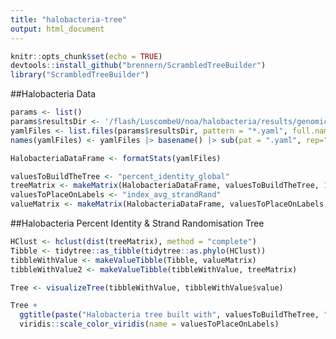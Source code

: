 ```yaml
---
title: "halobacteria-tree"
output: html_document
---
```


```r
knitr::opts_chunk$set(echo = TRUE)
devtools::install_github("brennern/ScrambledTreeBuilder")
library("ScrambledTreeBuilder")
```


##Halobacteria Data
```r
params <- list()
params$resultsDir <- '/flash/LuscombeU/noa/halobacteria/results/genomicbreaks'
yamlFiles <- list.files(params$resultsDir, pattern = "*.yaml", full.names = TRUE)
names(yamlFiles) <- yamlFiles |> basename() |> sub(pat = ".yaml", rep="")

HalobacteriaDataFrame <- formatStats(yamlFiles)

valuesToBuildTheTree <- "percent_identity_global"
treeMatrix <- makeMatrix(HalobacteriaDataFrame, valuesToBuildTheTree, 100, 50)
valuesToPlaceOnLabels <- "index_avg_strandRand"
valueMatrix <- makeMatrix(HalobacteriaDataFrame, valuesToPlaceOnLabels, 1, 0.5)
```


##Halobacteria Percent Identity & Strand Randomisation Tree
```r
HClust <- hclust(dist(treeMatrix), method = "complete")
Tibble <- tidytree::as_tibble(tidytree::as.phylo(HClust))
tibbleWithValue <- makeValueTibble(Tibble, valueMatrix)
tibbleWithValue2 <- makeValueTibble(tibbleWithValue, treeMatrix)

Tree <- visualizeTree(tibbleWithValue, tibbleWithValue$value)

Tree + 
  ggtitle(paste("Halobacteria tree built with", valuesToBuildTheTree, "and labelled with", valuesToPlaceOnLabels)) +
  viridis::scale_color_viridis(name = valuesToPlaceOnLabels)
```
